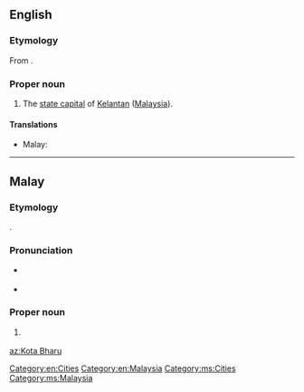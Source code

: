 ==English==
{{wikipedia}}

===Etymology===
From {{etyl|ms|en}} {{m|ms|Kota Bharu}}.

===Proper noun===
{{en-proper noun|head=Kota Bharu}}

# The [[state capital]] of [[Kelantan]] ([[Malaysia]]).

====Translations====
{{trans-top|capital of Kelantan}}
* Malay: {{t|ms|Kota Bharu}}
{{trans-mid}}
{{trans-bottom}}

[[Category:en:Cities]]
[[Category:en:Malaysia]]

----

==Malay==
{{wikipedia|lang=ms}}

===Etymology===
{{compound|kota|gloss1=town, fort|bharu|gloss2=new|lang=ms}}.

===Pronunciation===
* {{a|Johor-Selangor}} {{IPA|/kotə baru/|lang=ms}}
* {{a|Riau-Lingga}} {{IPA|/kota baru/|lang=ms}}

===Proper noun===
{{head|ms|proper noun}}

# {{l|en|Kota Bharu}} {{qualifier|capital of Kelantan}}

[[Category:ms:Cities]]
[[Category:ms:Malaysia]]

[[az:Kota Bharu]]